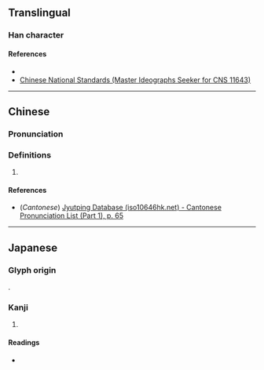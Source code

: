 {{character info/new}}
==Translingual==

===Han character===
{{Han char|rn=9|rad=人|as=07|sn=9|four=|canj=OGP,XOGP|ids=⿰亻志}}

====References====
* {{Han ref|kx=0106.041|hdz=10156.141|uh=4FE7|ud=20455}}
* [http://www.cns11643.gov.tw/AIDB/query_general_view.do?page=3&code=644A Chinese National Standards (Master Ideographs Seeker for CNS 11643)]

----

==Chinese==
{{zh-forms}}

===Pronunciation===
{{zh-pron
|m=zhì
|c=zi3
|mc=
|oc=
|ma=
|cat=
}}

===Definitions===
{{zh-hanzi}}

# {{rfdef|lang=zh}}

====References====
* (''Cantonese'') [http://www.iso10646hk.net/jp/document/download.jsp Jyutping Database (iso10646hk.net) - Cantonese Pronunciation List (Part 1), p. 65]

----

==Japanese==

===Glyph origin===
{{ja-etym-kokuji}}.

===Kanji===
{{ja-kanji|grade=|rs=人07}}

# {{defn|lang=ja|sort=人07}}

====Readings====
* {{ja-readings
|kun=たしな-み
}}